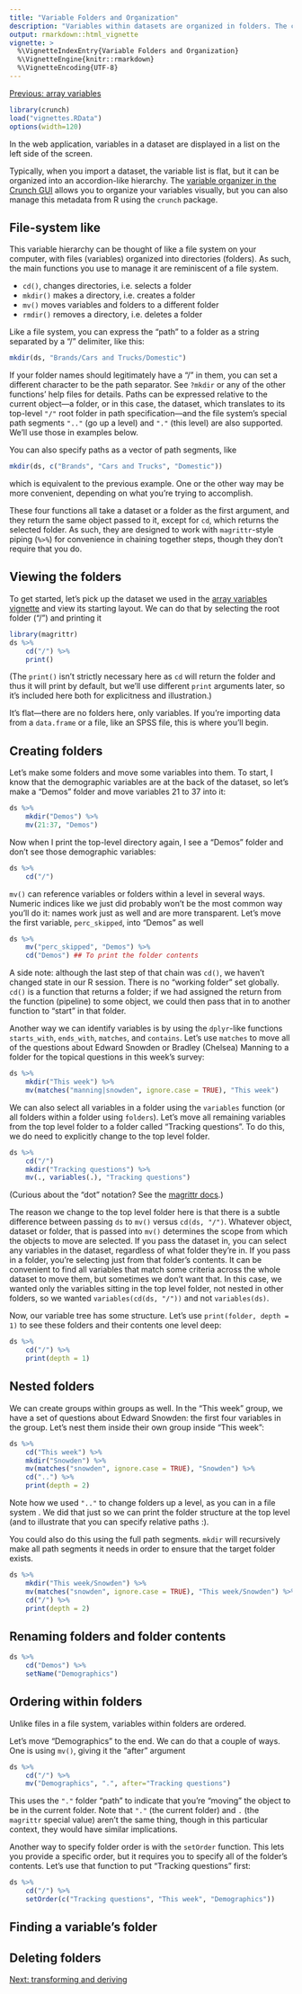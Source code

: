 ```yaml
---
title: "Variable Folders and Organization"
description: "Variables within datasets are organized in folders. The crunch package provides tools for creating folders and moving variables among them."
output: rmarkdown::html_vignette
vignette: >
  %\VignetteIndexEntry{Variable Folders and Organization}
  %\VignetteEngine{knitr::rmarkdown}
  %\VignetteEncoding{UTF-8}
---
```


[Previous: array variables](array-variables.html)

```r
library(crunch)
load("vignettes.RData")
options(width=120)
```

In the web application, variables in a dataset are displayed in a list on the left side of the screen.

<!-- screenshot -->

Typically, when you import a dataset, the variable list is flat, but it can be organized into an accordion-like hierarchy. The [variable organizer in the Crunch GUI](http://support.crunch.io/crunch/crunch_organizing-variables.html) allows you to organize your variables visually, but you can also manage this metadata from R using the `crunch` package.

## File-system like

This variable hierarchy can be thought of like a file system on your computer, with files (variables) organized into directories (folders). As such, the main functions you use to manage it are reminiscent of a file system.

* `cd()`, changes directories, i.e. selects a folder
* `mkdir()` makes a directory, i.e. creates a folder
* `mv()` moves variables and folders to a different folder
* `rmdir()` removes a directory, i.e. deletes a folder

Like a file system, you can express the "path" to a folder as a string separated by a "/" delimiter, like this:

```r
mkdir(ds, "Brands/Cars and Trucks/Domestic")
```

If your folder names should legitimately have a "/" in them, you can set a different character to be the path separator. See `?mkdir` or any of the other functions' help files for details. Paths can be expressed relative to the current object---a folder, or in this case, the dataset, which translates to its top-level `"/"` root folder in path specification---and the file system's special path segments `".."` (go up a level) and `"."` (this level) are also supported. We'll use those in examples below.

You can also specify paths as a vector of path segments, like

```r
mkdir(ds, c("Brands", "Cars and Trucks", "Domestic"))
```

which is equivalent to the previous example. One or the other way may be more convenient, depending on what you're trying to accomplish.

These four functions all take a dataset or a folder as the first argument, and they return the same object passed to it, except for `cd`, which returns the selected folder. As such, they are designed to work with `magrittr`-style piping (`%>%`) for convenience in chaining together steps, though they don't require that you do.

## Viewing the folders

To get started, let's pick up the dataset we used in the [array variables vignette](array-variables.html) and view its starting layout. We can do that by selecting the root folder ("/") and printing it

```r
library(magrittr)
ds %>%
    cd("/") %>%
    print()
```

(The `print()` isn't strictly necessary here as `cd` will return the folder and thus it will print by default, but we'll use different `print` arguments later, so it's included here both for explicitness and illustration.)

It's flat---there are no folders here, only variables. If you're importing data from a `data.frame` or a file, like an SPSS file, this is where you'll begin.

## Creating folders

Let's make some folders and move some variables into them. To start, I know that the demographic variables are at the back of the dataset, so let's make a "Demos" folder and move variables 21 to 37 into it:

```r
ds %>%
    mkdir("Demos") %>%
    mv(21:37, "Demos")
```

Now when I print the top-level directory again, I see a "Demos" folder and don't see those demographic variables:

```r
ds %>%
    cd("/")
```

`mv()` can reference variables or folders within a level in several ways. Numeric indices like we just did probably won't be the most common way you'll do it: names work just as well and are more transparent. Let's move the first variable, `perc_skipped`, into "Demos" as well

```r
ds %>%
    mv("perc_skipped", "Demos") %>%
    cd("Demos") ## To print the folder contents
```

A side note: although the last step of that chain was `cd()`, we haven't changed state in our R session. There is no "working folder" set globally. `cd()` is a function that returns a folder; if we had assigned the return from the function (pipeline) to some object, we could then pass that in to another function to "start" in that folder.

Another way we can identify variables is by using the `dplyr`-like functions `starts_with`, `ends_with`, `matches`, and `contains`. Let's use `matches` to move all of the questions about Edward Snowden or Bradley (Chelsea) Manning to a folder for the topical questions in this week's survey:

```r
ds %>%
    mkdir("This week") %>%
    mv(matches("manning|snowden", ignore.case = TRUE), "This week")
```

We can also select all variables in a folder using the `variables` function (or all folders within a folder using `folders`). Let's move all remaining variables from the top level folder to a folder called "Tracking questions". To do this, we do need to explicitly change to the top level folder.

```r
ds %>%
    cd("/")
    mkdir("Tracking questions") %>%
    mv(., variables(.), "Tracking questions")
```

(Curious about the "dot" notation? See the [magrittr docs](http://magrittr.tidyverse.org/articles/magrittr.html).)

The reason we change to the top level folder here is that there is a subtle difference between passing `ds` to `mv()` versus `cd(ds, "/")`. Whatever object, dataset or folder, that is passed into `mv()` determines the scope from which the objects to move are selected. If you pass the dataset in, you can select any variables in the dataset, regardless of what folder they're in. If you pass in a folder, you're selecting just from that folder's contents. It can be convenient to find all variables that match some criteria across the whole dataset to move them, but sometimes we don't want that. In this case, we wanted only the variables sitting in the top level folder, not nested in other folders, so we wanted `variables(cd(ds, "/"))` and not `variables(ds)`.

Now, our variable tree has some structure. Let's use `print(folder, depth = 1)` to see these folders and their contents one level deep:

```r
ds %>%
    cd("/") %>%
    print(depth = 1)
```

## Nested folders

We can create groups within groups as well. In the "This week" group, we have a set of questions about Edward Snowden: the first four variables in the group. Let's nest them inside their own group inside "This week":

```r
ds %>%
    cd("This week") %>%
    mkdir("Snowden") %>%
    mv(matches("snowden", ignore.case = TRUE), "Snowden") %>%
    cd("..") %>%
    print(depth = 2)
```

Note how we used `".."` to change folders up a level, as you can in a file system . We did that just so we can print the folder structure at the top level (and to illustrate that you can specify relative paths :).

You could also do this using the full path segments. `mkdir` will recursively make all path segments it needs in order to ensure that the target folder exists.

```r
ds %>%
    mkdir("This week/Snowden") %>%
    mv(matches("snowden", ignore.case = TRUE), "This week/Snowden") %>%
    cd("/") %>%
    print(depth = 2)
```

## Renaming folders and folder contents

```r
ds %>%
    cd("Demos") %>%
    setName("Demographics")
```

<!-- Show also setNames for folder contents -->

## Ordering within folders

Unlike files in a file system, variables within folders are ordered.

Let's move "Demographics" to the end. We can do that a couple of ways. One is using `mv()`, giving it the "after" argument

```r
ds %>%
    cd("/") %>%
    mv("Demographics", ".", after="Tracking questions")
```

This uses the `"."` folder "path" to indicate that you're "moving" the object to be in the current folder. Note that `"."` (the current folder) and `.` (the `magrittr` special value) aren't the same thing, though in this particular context, they would have similar implications.

<!-- Note that order of things to mv is preserved, so that does set order -->

Another way to specify folder order is with the `setOrder` function. This lets you provide a specific order, but it requires you to specify all of the folder's contents. Let's use that function to put "Tracking questions" first:

```r
ds %>%
    cd("/") %>%
    setOrder(c("Tracking questions", "This week", "Demographics"))
```

## Finding a variable's folder

<!-- folder(ds$var); can also mv to wherever that var is -->

## Deleting folders

<!-- rmdir(); deletes all variables contained within -->

[Next: transforming and deriving](derive.html)
